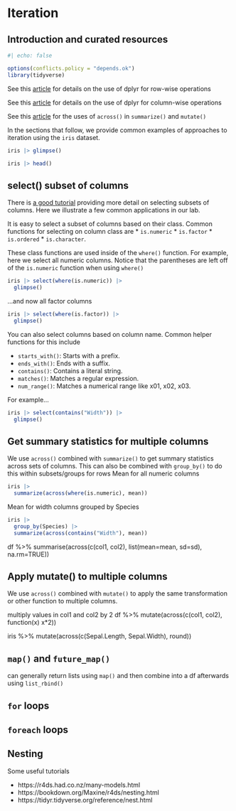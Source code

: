 # Iteration

## Introduction and curated resources
```r
#| echo: false

options(conflicts.policy = "depends.ok")
library(tidyverse)
```

See this [article](https://dplyr.tidyverse.org/dev/articles/rowwise.html) for details on the use of dplyr for row-wise operations

See this [article](https://dplyr.tidyverse.org/dev/articles/colwise.html) for details on the use of dplyr for column-wise operations

See this [article](https://dplyr.tidyverse.org/reference/across.html) for the uses of `across()` in `summarize()` and `mutate()`

In the sections that follow, we provide common examples of approaches to iteration using the `iris` dataset.

```r
iris |> glimpse()

iris |> head()
```

## select() subset of columns

There is [a good tutorial](https://dplyr.tidyverse.org/reference/select.html) providing more detail on selecting subsets of columns.  Here we illustrate a few common applications in our lab.

It is easy to select a subset of columns based on their class.  Common functions for selecting on column class are 
* `is.numeric`
* `is.factor`
* `is.ordered`
* `is.character`.  

These class functions are used inside of the `where()` function. For example, here we select all numeric columns.  Notice that the parentheses are left off of the `is.numeric` function when using `where()`
```r
iris |> select(where(is.numeric)) |> 
  glimpse()
```

...and now all factor columns
```r
iris |> select(where(is.factor)) |> 
  glimpse()
```

You can also select columns based on column name. Common helper functions for this include 

* `starts_with()`: Starts with a prefix.
* `ends_with()`: Ends with a suffix.
* `contains()`: Contains a literal string.
* `matches()`: Matches a regular expression.
* `num_range()`: Matches a numerical range like x01, x02, x03.

For example...
```r
iris |> select(contains("Width")) |> 
  glimpse()
```


## Get summary statistics for multiple columns

We use `across()` combined with `summarize()` to get summary statistics across sets of columns. This can also be combined with `group_by()` to do this within subsets/groups for rows
Mean for all numeric columns

```r
iris |> 
  summarize(across(where(is.numeric), mean))
```

Mean for width columns grouped by Species
```r
iris |> 
  group_by(Species) |> 
  summarize(across(contains("Width"), mean))
```


df %>%
  summarise(across(c(col1, col2), list(mean=mean, sd=sd), na.rm=TRUE))
  
  
## Apply mutate() to multiple columns

We use `across()` combined with `mutate()` to apply the same transformation or other function to multiple columns.


multiply values in col1 and col2 by 2
df %>% 
  mutate(across(c(col1, col2), function(x) x*2))

iris %>%
  mutate(across(c(Sepal.Length, Sepal.Width), round))
  

## `map()` and `future_map()`

can generally return lists using `map()` and then combine into a df afterwards using `list_rbind()`

## `for` loops


## `foreach` loops


## Nesting

Some useful tutorials

* https://r4ds.had.co.nz/many-models.html
* https://bookdown.org/Maxine/r4ds/nesting.html
* https://tidyr.tidyverse.org/reference/nest.html
